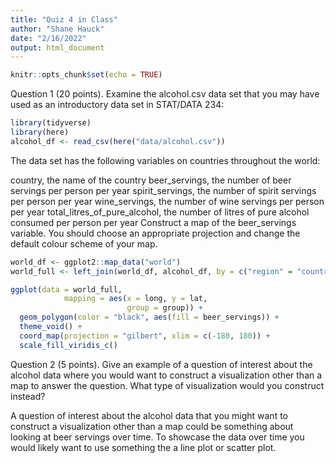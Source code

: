 ```yaml
---
title: "Quiz 4 in Class"
author: "Shane Hauck"
date: "2/16/2022"
output: html_document
---
```


```r
knitr::opts_chunk$set(echo = TRUE)
```

Question 1 (20 points). Examine the alcohol.csv data set that you may have used as an introductory data set in STAT/DATA 234:

```r
library(tidyverse)
library(here)
alcohol_df <- read_csv(here("data/alcohol.csv"))
```

The data set has the following variables on countries throughout the world:

country, the name of the country
beer_servings, the number of beer servings per person per year
spirit_servings, the number of spirit servings per person per year
wine_servings, the number of wine servings per person per year
total_litres_of_pure_alcohol, the number of litres of pure alcohol consumed per person per year
Construct a map of the beer_servings variable. You should choose an appropriate projection and change the default colour scheme of your map.

```r
world_df <- ggplot2::map_data("world")
world_full <- left_join(world_df, alcohol_df, by = c("region" = "country"))
```

```r
ggplot(data = world_full,
            mapping = aes(x = long, y = lat,
                          group = group)) +
  geom_polygon(color = "black", aes(fill = beer_servings)) +
  theme_void() +
  coord_map(projection = "gilbert", xlim = c(-180, 180)) +
  scale_fill_viridis_c()
```


Question 2 (5 points). Give an example of a question of interest about the alcohol data where you would want to construct a visualization other than a map to answer the question. What type of visualization would you construct instead?

A question of interest about the alcohol data that you might want to construct a visualization other than a map could be something about looking at beer servings over time. To showcase the data over time you would likely want to use something the a line plot or scatter plot. 
